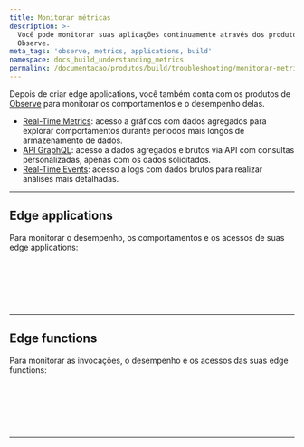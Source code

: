 ```yaml
---
title: Monitorar métricas
description: >-
  Você pode monitorar suas aplicações continuamente através dos produtos Azion
  Observe.
meta_tags: 'observe, metrics, applications, build'
namespace: docs_build_understanding_metrics
permalink: /documentacao/produtos/build/troubleshooting/monitorar-metricas/
---
```



Depois de criar edge applications, você também conta com os produtos de [Observe](/pt-br/documentacao/produtos/observe/) para monitorar os comportamentos e o desempenho delas.

- [Real-Time Metrics](/pt-br/documentacao/produtos/observe/real-time-metrics/): acesso a gráficos com dados agregados para explorar comportamentos durante períodos mais longos de armazenamento de dados.
- [API GraphQL](/pt-br/documentacao/devtools/graphql-api/visao-geral/): acesso a dados agregados e brutos via API com consultas personalizadas, apenas com os dados solicitados.
- [Real-Time Events](/pt-br/documentacao/produtos/observe/real-time-events/): acesso a logs com dados brutos para realizar análises mais detalhadas.

---

## Edge applications

Para monitorar o desempenho, os comportamentos e os acessos de suas edge applications:

<LinkButton link="/pt-br/documentacao/produtos/observe/real-time-metrics/#edge-applications" label="ver métricas agregadas" severity="secondary" /> <br></br>

<LinkButton link="/pt-br/documentacao/devtools/graphql-api/recursos/#conjuntos-de-dados" label="consultar dados" severity="secondary" /> <br></br>

<LinkButton link="/pt-br/documentacao/produtos/observe/real-time-events/#edge-applications" label="ver dados brutos" severity="secondary" />

---

## Edge functions

Para monitorar as invocações, o desempenho e os acessos das suas edge functions:

<LinkButton link="/pt-br/documentacao/produtos/observe/real-time-metrics/#edge-functions" label="ver métricas agregadas" severity="secondary" /> <br></br>

<LinkButton link="/pt-br/documentacao/devtools/graphql-api/recursos/#conjuntos-de-dados" label="consultar dados" severity="secondary" /> <br></br>

<LinkButton link="/pt-br/documentacao/produtos/observe/real-time-events/#edge-functions" label="ver dados brutos" severity="secondary" />



---

